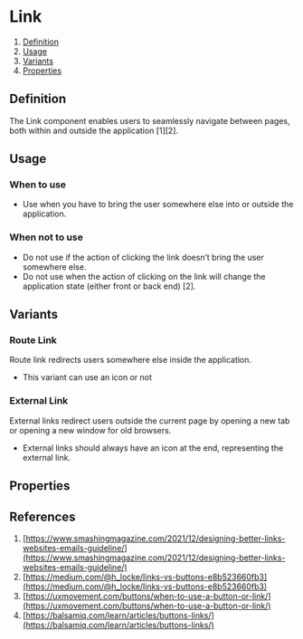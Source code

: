
<Meta of={RouteLinkStories} />

# Link
1. [Definition](#definition)
2. [Usage](#usage)
3. [Variants](#variants)
4. [Properties](#properties)

## Definition
The Link component enables users to seamlessly navigate between pages, both within and outside the application [1][2]. 
<Canvas of={RouteLinkStories.Default} />

## Usage
### When to use
- Use when you have to bring the user somewhere else into or outside the application.

### When not to use
- Do not use if the action of clicking the link doesn’t bring the user somewhere else.
- Do not use when the action of clicking on the link will change the application state (either front or back end) [2].

## Variants
### Route Link
Route link redirects users somewhere else inside the application. 
- This variant can use an icon or not
<Canvas of={RouteLinkStories.Default} />

### External Link
External links redirect users outside the current page by opening a new tab or opening a new window for old browsers.
- External links should always have an icon at the end, representing the external link.

## Properties
<ArgTypes of={RouteLink} />

## References
1. [https://www.smashingmagazine.com/2021/12/designing-better-links-websites-emails-guideline/](https://www.smashingmagazine.com/2021/12/designing-better-links-websites-emails-guideline/)
2. [https://medium.com/@h_locke/links-vs-buttons-e8b523660fb3](https://medium.com/@h_locke/links-vs-buttons-e8b523660fb3)
3. [https://uxmovement.com/buttons/when-to-use-a-button-or-link/](https://uxmovement.com/buttons/when-to-use-a-button-or-link/)
4. [https://balsamiq.com/learn/articles/buttons-links/](https://balsamiq.com/learn/articles/buttons-links/)
